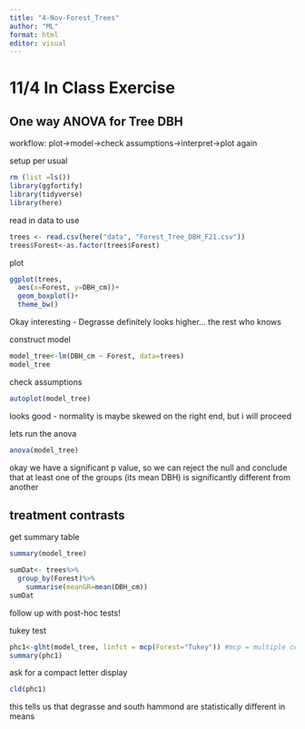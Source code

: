 ```yaml
---
title: "4-Nov-Forest_Trees"
author: "ML"
format: html
editor: visual
---
```


## 

# 11/4 In Class Exercise

## One way ANOVA for Tree DBH

workflow: plot-\>model-\>check assumptions-\>interpret-\>plot again

setup per usual

```r
rm (list =ls())
library(ggfortify)
library(tidyverse)
library(here)
```

read in data to use

```r
trees <- read.csv(here("data", "Forest_Tree_DBH_F21.csv"))
trees$Forest<-as.factor(trees$Forest)
```

plot

```r
ggplot(trees, 
  aes(x=Forest, y=DBH_cm))+
  geom_boxplot()+
  theme_bw()
```
Okay interesting - Degrasse definitely looks higher... the rest who knows

construct model

```r
model_tree<-lm(DBH_cm ~ Forest, data=trees)
model_tree
```
check assumptions

```r
autoplot(model_tree)
```
looks good - normality is maybe skewed on the right end, but i will proceed

lets run the anova

```r
anova(model_tree)
```
okay we have a significant p value, so we can reject the null and conclude that at least one of the groups (its mean DBH) is significantly different from another

## treatment contrasts

get summary table

```r
summary(model_tree)
```
```r
sumDat<- trees%>%
  group_by(Forest)%>%
    summarise(meanGR=mean(DBH_cm))
sumDat
```

follow up with post-hoc tests!

tukey test
```r
phc1<-glht(model_tree, linfct = mcp(Forest="Tukey")) #mcp = multiple comparisons
summary(phc1)

```



ask for a compact letter display
```r
cld(phc1)
```

this tells us that degrasse and south hammond are statistically different in means

